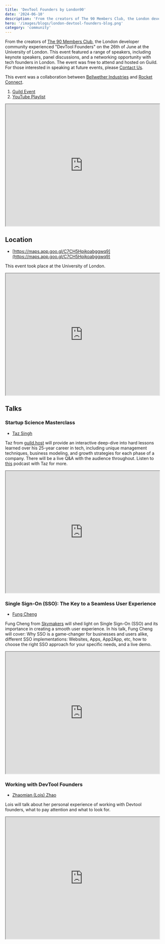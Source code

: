 ```yaml
---
title: 'DevTool Founders by London90'
date: '2024-06-10'
description: 'From the creators of The 90 Members Club, the London developer community experienced "DevTool Founders." This event was hosted on the 26th of June at the University of London. It featured a range of speakers, including keynote speakers, panel discussions, and a networking opportunity with tech founders in London.'
hero: '/images/blogs/london-devtool-founders-blog.png'
category: 'community'
---
```


From the creators of [The 90 Members Club](https://www.linkedin.com/company/the-90/), the London developer community experienced "DevTool Founders" on the 26th of June at the University of London. This event featured a range of speakers, including keynote speakers, panel discussions, and a networking opportunity with tech founders in London. The event was free to attend and hosted on Guild. For those interested in speaking at future events, please [Contact Us](https://www.rconnect.tech/contact).

This event was a collaboration between [Bellwether Industries](https://www.bams-tech.com/technologies/) and [Rocket Connect](https://www.rconnect.tech/).


1. [Guild Event](https://guild.host/events/devtool-founders-by-tbsq0p)
2. [YouTube Playlist](https://www.youtube.com/watch?v=63w7rPa2SsU&list=PLEc2HP9XFBY2MAji-manaLePguaZiqGZI&pp=gAQBiAQB)

<iframe 
    width="100%" 
    height="400" 
    src="https://www.youtube.com/embed/63w7rPa2SsU" 
    title="London 90 DevTool Founders at The University of London"  
    allow="accelerometer; autoplay; clipboard-write; encrypted-media; gyroscope; picture-in-picture; web-share" 
    referrerpolicy="strict-origin-when-cross-origin"
></iframe>


## Location

- [https://maps.app.goo.gl/C7CH5Hpjkoabggwq9](https://maps.app.goo.gl/C7CH5Hpjkoabggwq9)

This event took place at the University of London.

<iframe width="100%" height="400" src="https://www.google.com/maps/embed?pb=!1m14!1m8!1m3!1d2482.528085537154!2d-0.127854!3d51.5218733!3m2!1i1024!2i768!4f13.1!3m3!1m2!1s0x48761b31d1df7673%3A0xa0feb1e70975ae4b!2s26%20Russell%20Sq%2C%20London%20WC1B%205DT!5e0!3m2!1sen!2suk!4v1718014579210!5m2!1sen!2suk"  loading="lazy"></iframe>


## Talks

### Startup Science Masterclass

- [Taz Singh](https://twitter.com/tazsingh)

Taz from [guild.host](https://guild.host/) will provide an interactive deep-dive into hard lessons learned over his 25-year career in tech, including unique management techniques, business modeling, and growth strategies for each phase of a company. There will be a live Q&A with the audience throughout. Listen to [this]( https://podcasters.spotify.com/pod/show/the-hard-part/episodes/Taz-Singh-from-Guild-e2kbjhv) podcast with Taz for more.

<iframe 
    width="100%" 
    height="400" 
    src="https://www.youtube.com/embed/yw5459TrWCc" 
    title="Taz Singh: Startup Science Masterclass" 
    allow="accelerometer; autoplay; clipboard-write; encrypted-media; gyroscope; picture-in-picture; web-share" 
>
</iframe>

### Single Sign-On (SSO): The Key to a Seamless User Experience

- [Fung Cheng](https://www.linkedin.com/in/lfcheng/)

Fung Cheng from [Skymakers](https://www.skymakers.co.uk/) will shed light on Single Sign-On (SSO) and its importance in creating a smooth user experience. In his talk, Fung Cheng will cover: Why SSO is a game-changer for businesses and users alike, different SSO implementations: Websites, Apps, App2App, etc, how to choose the right SSO approach for your specific needs, and a live demo.

<iframe 
    width="100%" 
    height="400" 
    src="https://www.youtube.com/embed/_XKV8SjoQZ0" 
    title="Fung Cheng: Single Sign-On (SSO): The Key to a Seamless User Experience" 
    allow="accelerometer; autoplay; clipboard-write; encrypted-media; gyroscope; picture-in-picture; web-share" 
></iframe>

### Working with DevTool Founders

- [Zhaomian (Lois) Zhao](https://twitter.com/zmzlois)

Lois will talk about her personal experience of working with Devtool founders, what to pay attention and what to look for.

<iframe 
    width="100%" 
    height="400" src="https://www.youtube.com/embed/2WLyuGSRY6k" 
    title="Zhaomian (Lois) Zhao: Working with DevTool Founders" 
    allow="accelerometer; autoplay; clipboard-write; encrypted-media; gyroscope; picture-in-picture; web-share" 
>
</iframe>